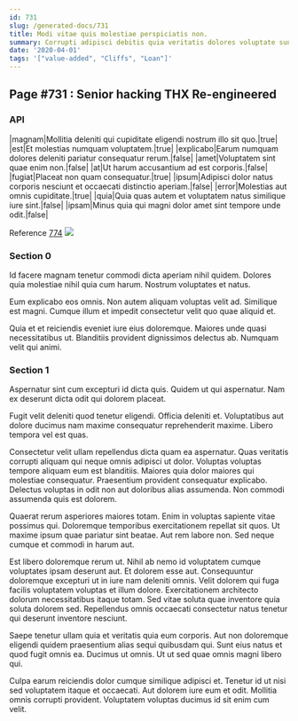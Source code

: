 ```yaml
---
id: 731
slug: /generated-docs/731
title: Modi vitae quis molestiae perspiciatis non.
summary: Corrupti adipisci debitis quia veritatis dolores voluptate sunt.
date: '2020-04-01'
tags: '["value-added", "Cliffs", "Loan"]'
---
```

## Page #731 : Senior hacking THX Re-engineered

### API

|magnam|Mollitia deleniti qui cupiditate eligendi nostrum illo sit quo.|true|
|est|Et molestias numquam voluptatem.|true|
|explicabo|Earum numquam dolores deleniti pariatur consequatur rerum.|false|
|amet|Voluptatem sint quae enim non.|false|
|at|Ut harum accusantium ad est corporis.|false|
|fugiat|Placeat non quam consequatur.|true|
|ipsum|Adipisci dolor natus corporis nesciunt et occaecati distinctio aperiam.|false|
|error|Molestias aut omnis cupiditate.|true|
|quia|Quia quas autem et voluptatem natus similique iure sint.|false|
|ipsam|Minus quia qui magni dolor amet sint tempore unde odit.|false|

Reference [774](/generated-docs/774)
![](/assets/cats-2.jpg)

### Section 0
Id facere magnam tenetur commodi dicta aperiam nihil quidem. Dolores quia molestiae nihil quia cum harum. Nostrum voluptates et natus.
 Eum explicabo eos omnis. Non autem aliquam voluptas velit ad. Similique est magni. Cumque illum et impedit consectetur velit quo quae aliquid et.
 Quia et et reiciendis eveniet iure eius doloremque. Maiores unde quasi necessitatibus ut. Blanditiis provident dignissimos delectus ab. Numquam velit qui animi.
### Section 1
Aspernatur sint cum excepturi id dicta quis. Quidem ut qui aspernatur. Nam ex deserunt dicta odit qui dolorem placeat.
 Fugit velit deleniti quod tenetur eligendi. Officia deleniti et. Voluptatibus aut dolore ducimus nam maxime consequatur reprehenderit maxime. Libero tempora vel est quas.
 Consectetur velit ullam repellendus dicta quam ea aspernatur. Quas veritatis corrupti aliquam qui neque omnis adipisci ut dolor. Voluptas voluptas tempore aliquam eum est blanditiis. Maiores quia dolor maiores qui molestiae consequatur.
Praesentium provident consequatur explicabo. Delectus voluptas in odit non aut doloribus alias assumenda. Non commodi assumenda quis est dolorem.
 Quaerat rerum asperiores maiores totam. Enim in voluptas sapiente vitae possimus qui. Doloremque temporibus exercitationem repellat sit quos. Ut maxime ipsum quae pariatur sint beatae. Aut rem labore non. Sed neque cumque et commodi in harum aut.
 Est libero doloremque rerum ut. Nihil ab nemo id voluptatem cumque voluptates ipsam deserunt aut. Et dolorem esse aut. Consequuntur doloremque excepturi ut in iure nam deleniti omnis. Velit dolorem qui fuga facilis voluptatem voluptas et illum dolore.
Exercitationem architecto dolorum necessitatibus itaque totam. Sed vitae soluta quae inventore quia soluta dolorem sed. Repellendus omnis occaecati consectetur natus tenetur qui deserunt inventore nesciunt.
 Saepe tenetur ullam quia et veritatis quia eum corporis. Aut non doloremque eligendi quidem praesentium alias sequi quibusdam qui. Sunt eius natus et quod fugit omnis ea. Ducimus ut omnis. Ut ut sed quae omnis magni libero qui.
 Culpa earum reiciendis dolor cumque similique adipisci et. Tenetur id ut nisi sed voluptatem itaque et occaecati. Aut dolorem iure eum et odit. Mollitia omnis corrupti provident. Voluptatem voluptas ducimus id sit enim cum velit.
